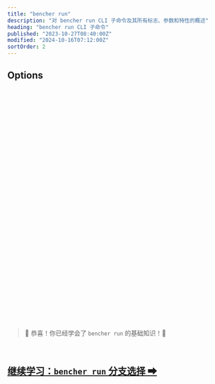```yaml
---
title: "bencher run"
description: "对 bencher run CLI 子命令及其所有标志、参数和特性的概述"
heading: "bencher run CLI 子命令"
published: "2023-10-27T08:40:00Z"
modified: "2024-10-16T07:12:00Z"
sortOrder: 2
---
```



<Intro />

<Cmd />

<BenchmarkCommand />

## Options

<Project />

<br />

<Token />

<br />

<BranchSelection />

<br />

<Hash />

<br />

<NoHash />

<br />

<Testbed />

<br />

<Thresholds />

<br />

<Adapters />

<br />

<Iter />

<br />

<Fold />

<br />

<Backdate />

<br />

<AllowFailure />

<br />

<Format />

<br />

<Quiet />

<br />

<GitHubActions />

<br />

<CiOnlyThresholds />

<br />

<CiOnlyOnAlert />

<br />

<CiId />

<br/>

<CiNumber />

<br/>

<Shell />

<br />

<Flag />

<br />

<Exec />

<br />

<Host />

<br />

<InsecureHost />

<br />

<NativeTls />

<br />

<Timeout />

<br />

<Attempts />

<br />

<RetryAfter />

<br />

<DryRun />

<br />

<Help />

<br />
<br />

> 🐰 恭喜！你已经学会了 <code>bencher run</code> 的基础知识！🎉

<br/>

<h2><a href="/zh/docs/explanation/branch-selection/">继续学习：<code>bencher run</code> 分支选择 ➡</a></h2>